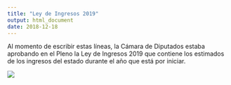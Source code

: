 ```yaml
---
title: "Ley de Ingresos 2019"
output: html_document
date: 2018-12-18
---
```


Al momento de escribir estas líneas, la Cámara de Diputados estaba aprobando en el Pleno la Ley de Ingresos 2019 que contiene los estimados de los ingresos del estado durante el año que está por iniciar.

![](/post/2018-12-18-LIF/figure-html/Rplot.png)
